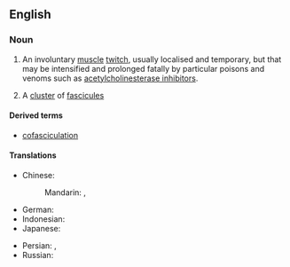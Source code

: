 ==English==
{{wikipedia}}

===Noun===
{{en-noun|~}}

# {{lb|en|anatomy|muscles}} {{lb|en|toxicology|venoms}} An involuntary [[muscle]] [[twitch]], usually localised and temporary, but that may be intensified and prolonged fatally by particular poisons and venoms such as [[Wikipedia:acetylcholinesterase inhibitor|acetylcholinesterase inhibitor]]s.
# A [[cluster]] of [[fascicule]]s

====Derived terms====

* [[cofasciculation]]
====Translations====
{{trans-top|involuntary muscle twitch}}
* Chinese:
*: Mandarin: {{t|cmn|肌束震顫}}, {{t|cmn|肌束震颤|tr=jīshù zhènchàn}}
* German: {{t|de|Faszikulation|f}}
* Indonesian: {{t|id|fasikulasi}}
* Japanese: {{t|ja|筋線維束性攣縮|tr=きんせんいそくせいれんしゅく,kinseisokuseireishuku}}
{{trans-mid}}
* Persian: {{t|fa|پرش عضلانی}}, {{t|fa|فاسیکولاسیون}}
* Russian: {{t|ru|фасцикуляция|f}}
{{trans-bottom}}